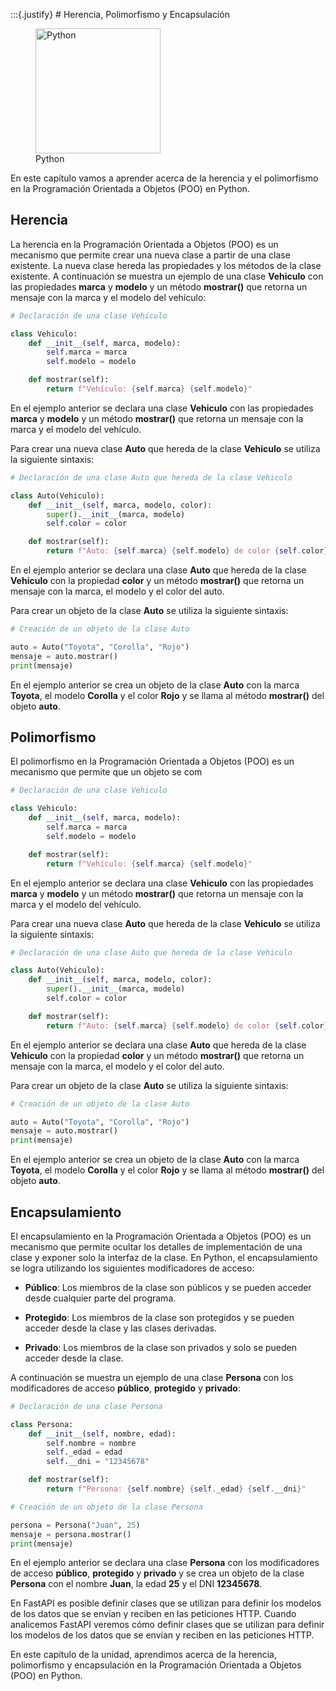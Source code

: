 :::{.justify}
# Herencia, Polimorfismo y Encapsulación

::: {.center}
![Python](https://upload.wikimedia.org/wikipedia/commons/thumb/c/c3/Python-logo-notext.svg/1200px-Python-logo-notext.svg.png){width="200px"}
:::

En este capítulo vamos a aprender acerca de la herencia y el polimorfismo en la Programación Orientada a Objetos (POO) en Python.

## Herencia

La herencia en la Programación Orientada a Objetos (POO) es un mecanismo que permite crear una nueva clase a partir de una clase existente. La nueva clase hereda las propiedades y los métodos de la clase existente. A continuación se muestra un ejemplo de una clase **Vehiculo** con las propiedades **marca** y **modelo** y un método **mostrar()** que retorna un mensaje con la marca y el modelo del vehículo:

``` python
# Declaración de una clase Vehiculo

class Vehiculo:
    def __init__(self, marca, modelo):
        self.marca = marca
        self.modelo = modelo

    def mostrar(self):
        return f"Vehículo: {self.marca} {self.modelo}"
```

En el ejemplo anterior se declara una clase **Vehiculo** con las propiedades **marca** y **modelo** y un método **mostrar()** que retorna un mensaje con la marca y el modelo del vehículo.

Para crear una nueva clase **Auto** que hereda de la clase **Vehiculo** se utiliza la siguiente sintaxis:

``` python
# Declaración de una clase Auto que hereda de la clase Vehiculo

class Auto(Vehiculo):
    def __init__(self, marca, modelo, color):
        super().__init__(marca, modelo)
        self.color = color

    def mostrar(self):
        return f"Auto: {self.marca} {self.modelo} de color {self.color}"
```

En el ejemplo anterior se declara una clase **Auto** que hereda de la clase **Vehiculo** con la propiedad **color** y un método **mostrar()** que retorna un mensaje con la marca, el modelo y el color del auto.

Para crear un objeto de la clase **Auto** se utiliza la siguiente sintaxis:

``` python
# Creación de un objeto de la clase Auto

auto = Auto("Toyota", "Corolla", "Rojo")
mensaje = auto.mostrar()
print(mensaje)
```

En el ejemplo anterior se crea un objeto de la clase **Auto** con la marca **Toyota**, el modelo **Corolla** y el color **Rojo** y se llama al método **mostrar()** del objeto **auto**.

## Polimorfismo

El polimorfismo en la Programación Orientada a Objetos (POO) es un mecanismo que permite que un objeto se com

``` python
# Declaración de una clase Vehiculo

class Vehiculo:
    def __init__(self, marca, modelo):
        self.marca = marca
        self.modelo = modelo

    def mostrar(self):
        return f"Vehículo: {self.marca} {self.modelo}"
```

En el ejemplo anterior se declara una clase **Vehiculo** con las propiedades **marca** y **modelo** y un método **mostrar()** que retorna un mensaje con la marca y el modelo del vehículo.

Para crear una nueva clase **Auto** que hereda de la clase **Vehiculo** se utiliza la siguiente sintaxis:

``` python
# Declaración de una clase Auto que hereda de la clase Vehiculo

class Auto(Vehiculo):
    def __init__(self, marca, modelo, color):
        super().__init__(marca, modelo)
        self.color = color

    def mostrar(self):
        return f"Auto: {self.marca} {self.modelo} de color {self.color}"
```

En el ejemplo anterior se declara una clase **Auto** que hereda de la clase **Vehiculo** con la propiedad **color** y un método **mostrar()** que retorna un mensaje con la marca, el modelo y el color del auto.

Para crear un objeto de la clase **Auto** se utiliza la siguiente sintaxis:

``` python
# Creación de un objeto de la clase Auto

auto = Auto("Toyota", "Corolla", "Rojo")
mensaje = auto.mostrar()
print(mensaje)
```

En el ejemplo anterior se crea un objeto de la clase **Auto** con la marca **Toyota**, el modelo **Corolla** y el color **Rojo** y se llama al método **mostrar()** del objeto **auto**.

## Encapsulamiento

El encapsulamiento en la Programación Orientada a Objetos (POO) es un mecanismo que permite ocultar los detalles de implementación de una clase y exponer solo la interfaz de la clase. En Python, el encapsulamiento se logra utilizando los siguientes modificadores de acceso:

- **Público**: Los miembros de la clase son públicos y se pueden acceder desde cualquier parte del programa.

- **Protegido**: Los miembros de la clase son protegidos y se pueden acceder desde la clase y las clases derivadas.

- **Privado**: Los miembros de la clase son privados y solo se pueden acceder desde la clase.

A continuación se muestra un ejemplo de una clase **Persona** con los modificadores de acceso **público**, **protegido** y **privado**:

``` python
# Declaración de una clase Persona

class Persona:
    def __init__(self, nombre, edad):
        self.nombre = nombre
        self._edad = edad
        self.__dni = "12345678"

    def mostrar(self):
        return f"Persona: {self.nombre} {self._edad} {self.__dni}"

# Creación de un objeto de la clase Persona

persona = Persona("Juan", 25)
mensaje = persona.mostrar()
print(mensaje)
```

En el ejemplo anterior se declara una clase **Persona** con los modificadores de acceso **público**, **protegido** y **privado** y se crea un objeto de la clase **Persona** con el nombre **Juan**, la edad **25** y el DNI **12345678**.

En FastAPI es posible definir clases que se utilizan para definir los modelos de los datos que se envían y reciben en las peticiones HTTP. Cuando analicemos FastAPI veremos cómo definir clases que se utilizan para definir los modelos de los datos que se envían y reciben en las peticiones HTTP.

En este capítulo de la unidad, aprendimos acerca de la herencia, polimorfismo y encapsulación en la Programación Orientada a Objetos (POO) en Python.